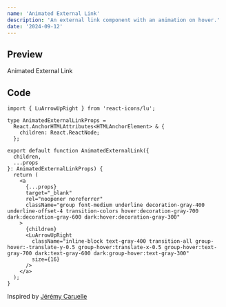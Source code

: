 ```yaml
---
name: 'Animated External Link'
description: 'An external link component with an animation on hover.'
date: '2024-09-12'
---
```


## Preview

<DemoContainer>
  <AnimatedExternalLink href="/">Animated External Link</AnimatedExternalLink>
</DemoContainer>

## Code

```tsx showLineNumbers
import { LuArrowUpRight } from 'react-icons/lu';

type AnimatedExternalLinkProps =
  React.AnchorHTMLAttributes<HTMLAnchorElement> & {
    children: React.ReactNode;
  };

export default function AnimatedExternalLink({
  children,
  ...props
}: AnimatedExternalLinkProps) {
  return (
    <a
      {...props}
      target="_blank"
      rel="noopener noreferrer"
      className="group font-medium underline decoration-gray-400 underline-offset-4 transition-colors hover:decoration-gray-700 dark:decoration-gray-600 dark:hover:decoration-gray-300"
    >
      {children}
      <LuArrowUpRight
        className="inline-block text-gray-400 transition-all group-hover:-translate-y-0.5 group-hover:translate-x-0.5 group-hover:text-gray-700 dark:text-gray-600 dark:group-hover:text-gray-300"
        size={16}
      />
    </a>
  );
}
```

<Credit>Inspired by [Jérémy Caruelle](https://jeremycaruelle.com/)</Credit>
